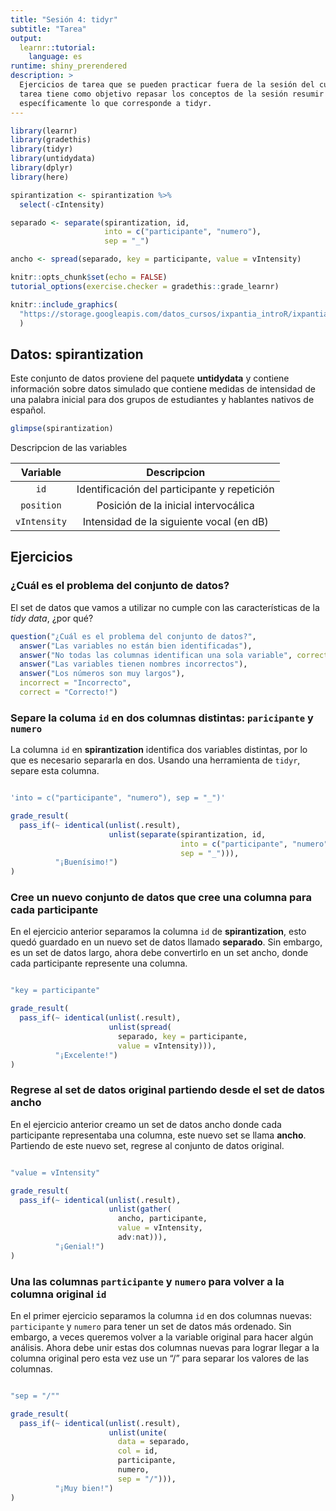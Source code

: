 ```yaml
---
title: "Sesión 4: tidyr"
subtitle: "Tarea"
output: 
  learnr::tutorial:
    language: es
runtime: shiny_prerendered
description: >
  Ejercicios de tarea que se pueden practicar fuera de la sesión del curso. Esta
  tarea tiene como objetivo repasar los conceptos de la sesión resumir datos,
  específicamente lo que corresponde a tidyr.
---
```


<style type="text/css">
@import url("https://storage.googleapis.com/datos_cursos/ixpantia_introR/intro_r.css");
</style>

<style>
@import url('https://fonts.googleapis.com/css2?family=Roboto+Mono&family=Roboto+Slab&family=Source+Sans+Pro:wght@300;400&display=swap');

@import url('https://fonts.googleapis.com/css2?family=Lato&display=swap');
</style> 

```r
library(learnr)
library(gradethis)
library(tidyr)
library(untidydata)
library(dplyr)
library(here)

spirantization <- spirantization %>% 
  select(-cIntensity)

separado <- separate(spirantization, id,
                     into = c("participante", "numero"),
                     sep = "_")

ancho <- spread(separado, key = participante, value = vIntensity)

knitr::opts_chunk$set(echo = FALSE)
tutorial_options(exercise.checker = gradethis::grade_learnr)
```

```r
knitr::include_graphics(
  "https://storage.googleapis.com/datos_cursos/ixpantia_introR/ixpantia_logo.png"
  )  
```

## Datos: **spirantization**

Este conjunto de datos proviene del paquete **untidydata** y contiene
información sobre datos simulado que contiene medidas de intensidad de una 
palabra inicial para dos grupos de estudiantes y hablantes nativos de español.

```r
glimpse(spirantization)
```

Descripcion de las variables

| Variable | Descripcion |
|:--------:|:-----------:|
| `id` | Identificación del participante y repetición |
| `position` | Posición de la inicial intervocálica |
| `vIntensity` | Intensidad de la siguiente vocal (en dB) |

## Ejercicios

### ¿Cuál es el problema del conjunto de datos?

El set de datos que vamos a utilizar no cumple con las características de la
*tidy data*, ¿por qué?

```r
question("¿Cuál es el problema del conjunto de datos?",
  answer("Las variables no están bien identificadas"),
  answer("No todas las columnas identifican una sola variable", correct = TRUE),
  answer("Las variables tienen nombres incorrectos"),
  answer("Los números son muy largos"),
  incorrect = "Incorrecto",
  correct = "Correcto!")
```

### Separe la columa `id` en dos columnas distintas: `paricipante` y `numero`

La columna `id` en **spirantization** identifica dos variables distintas, por
lo que es necesario separarla en dos. Usando una herramienta de `tidyr`, separe 
esta columna.

```r

```

```r
'into = c("participante", "numero"), sep = "_")'
```

```r
grade_result(
  pass_if(~ identical(unlist(.result), 
                      unlist(separate(spirantization, id, 
                                      into = c("participante", "numero"),
                                      sep = "_"))),
          "¡Buenísimo!")
)
```



### Cree un nuevo conjunto de datos que cree una columna para cada participante

En el ejercicio anterior separamos la columna `id` de **spirantization**, esto
quedó guardado en un nuevo set de datos llamado **separado**. Sin embargo, es un
set de datos largo, ahora debe convertirlo en un set ancho, donde cada 
participante represente una columna.

```r

```

```r
"key = participante"
```

```r
grade_result(
  pass_if(~ identical(unlist(.result), 
                      unlist(spread(
                        separado, key = participante,
                        value = vIntensity))),
          "¡Excelente!")
)
```


### Regrese al set de datos original partiendo desde el set de datos ancho

En el ejercicio anterior creamo un set de datos ancho donde cada participante
representaba una columna, este nuevo set se llama **ancho**. Partiendo de este
nuevo set, regrese al conjunto de datos original. 

```r

```

```r
"value = vIntensity"
```

```r
grade_result(
  pass_if(~ identical(unlist(.result), 
                      unlist(gather(
                        ancho, participante,
                        value = vIntensity,
                        adv:nat))),
          "¡Genial!")
)
```

### Una las columnas `participante` y `numero` para volver a la columna original `id`

En el primer ejercicio separamos la columna `id` en dos columnas nuevas: 
`participante` y `numero` para tener un set de datos más ordenado. Sin embargo,
a veces queremos volver a la variable original para hacer algún análisis. Ahora
debe unir estas dos columnas nuevas para lograr llegar a la columna original 
pero esta vez use un "/" para separar los valores de las columnas. 

```r

```

```r
"sep = "/""
```

```r
grade_result(
  pass_if(~ identical(unlist(.result),
                      unlist(unite(
                        data = separado,
                        col = id,
                        participante, 
                        numero,
                        sep = "/"))),
          "¡Muy bien!")
)
```
